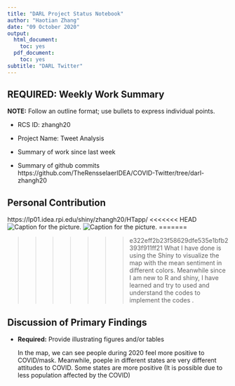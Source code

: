 ```yaml
---
title: "DARL Project Status Notebook"
author: "Haotian Zhang"
date: "09 October 2020"
output:
  html_document:
    toc: yes
  pdf_document:
    toc: yes
subtitle: "DARL Twitter"
---
```




## REQUIRED: Weekly Work Summary	

**NOTE:** Follow an outline format; use bullets to express individual points. 

* RCS ID: zhangh20
* Project Name: Tweet Analysis
* Summary of work since last week 

* Summary of github commits 
   https://github.com/TheRensselaerIDEA/COVID-Twitter/tree/darl-zhangh20
    

## Personal Contribution	

  https://lp01.idea.rpi.edu/shiny/zhangh20/HTapp/
<<<<<<< HEAD
  ![Caption for the picture.](./zhangh20Folder/Assignment04.jpg)
  ![Caption for the picture.](./zhangh20Folder/Assignment0401.jpg)
=======

>>>>>>> e322eff2b23f58629dfe535e1bfb2393f911ff21
  What I have done is using the Shiny to visualize the map with the mean sentiment  in different colors. Meanwhile since I am new to R and shiny, I have learned and try to used and understand the codes to implement the codes . 

## Discussion of Primary Findings 	


* **Required:** Provide illustrating figures and/or tables

  In the map, we can see people during 2020 feel more positive to COVID/mask. Meanwhile, poeple in different states are very different attitudes to COVID. Some states are more positive (It is possible due to less population affected by the COVID)